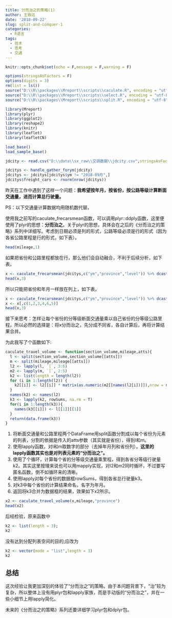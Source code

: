 ```yaml
---
title: 分而治之的策略(1)
author: 王致远
date: '2018-09-22'
slug: split-and-conquer-1
categories:
  - R语言
tags:
  - 技术
  - 思考
  - 交通
---
```


```r
knitr::opts_chunk$set(echo = F,message = F,warning = F)
```

```r
options(stringsAsFactors = F)
options(digits = 3)
rm(list = ls())
source("D:\\R\\packages\\Mreport\\scripts\\caculate.R", encoding = "utf-8")
source("D:\\R\\packages\\Mreport\\scripts\\select.R", encoding = "utf-8")
source("D:\\R\\packages\\Mreport\\scripts\\split.R", encoding = "utf-8")
```

```r
library(Mreport)
library(plyr)
library(ggplot2)
library(reshape2)
library(knitr)
library(leaflet)
library(leafletCN)
```

```r
load_base()
load_sample_base()
```

```r
jdcity <- read.csv("D:\\data\\sx_raw\\交调数据\\jdcity.csv",stringsAsFactors = F)
```


```r
jdcitys <- handle_gather_forym(jdcity)
jdcitys <- jdcitys[jdcitys$ym != "2018-09月",]
jdcitys$freight_cars <- rnorm(nrow(jdcitys))
```

昨天在工作中遇到了这样一个问题：**我希望按年月，按省份，按公路等级计算断面交通量，进而计算总行驶量。**

PS：以下交通量计算数据均用随机数代替。

使用我之前写的caculate_frecarsmean函数，可以调用plyr::ddply函数，这里便使用了plyr的思想：**分而治之**。关于plyr的思想，具体会在之后的《分而治之的策略》系列中详细写。考虑到日期必须是列的形式，公路等级必须是行的形式（因为各省公路里程是行的形式，如下表）。

```r
head(mileage,1)
```


如果把省份和公路里程都放在行，那么他们会自动融合，不利于后续分析，如下表。

```r
x <- caculate_frecarsmean(jdcitys,c("ym","province","level")) %>% dcast(ym~level+province)
head(x,3)
```

所以只能把省份和年月一样放在列上，如下表。

```r
x <- caculate_frecarsmean(jdcitys,c("ym","province","level")) %>% dcast(ym+province~level)
x <- x[,c(1,2,3,4,6,5)]
head(x,3)
```

接下来思考：怎样让每个省份的分等级断面交通量乘以自己省份的分等级公路里程。所以必然的选择是：将x分而治之，先分成不同省，各自计算后，再将计算结果合并。

为此我写了个函数如下:

```r
caculate_travel_volume <- function(section_volume,mileage,atts){
  l <- split(section_volume,section_volume[[atts]])
  m <- split(mileage,mileage[[atts]])
  l2 <- lapply(l, `[`, 3:6)
  m2 <- lapply(m, `[`, 2:5)
  k2 <- list(length = length(l2))
  for (i in 1:length(l2)) {
    k2[[i]] <- l2[[i]] * matrix(as.numeric(m2[[names(l2[i])]]),nrow = nrow(l2[[i]]),ncol = 4,byrow=T)
  }
  names(k2) <- names(l2)
  k3 <- lapply(k2, rowSums, na.rm = T)
  for(i in 1:length(k3)){
    names(k3[[i]]) <- l[[1]][[1]]
  }
  return(data.frame(k3))
}
```


1. 将断面交通量和公路里程两个DataFrame用split函数分割成以每个省份为元素的列表，分割的依据是传入的atts参数（其实就是省份），得到l和m。
2. 使用lapply函数，对l和m取数字的部分（去掉年月列和省份列）。**这里的lapply函数其实也是对列表元素的“分而治之”。**
3. 使用了个循环，计算每个省的分等级交通量乘里程，得到各省分等级行驶量k2。其实这里按理来说也可以用mapply实现，对l2和m2同时循环，不过要写匿名函数，倒不如循环来的清晰。
4. 使用lapply对每个省份的数据框rowSums，得到各省总行驶量k3。
5. 对k3中每个省份的计算结果命名，名字为年月。
6. 返回将k3合并为数据框的结果，效果如下x2所示。

```r
x2 <- caculate_travel_volume(x,mileage,"province")
head(x2)
```

后经检验，原来函数中

```r
k2 <- list(length = 3);
k2
```

没有达到分配列表空间的目的;应改为

```r
k2 <- vector(mode = "list",length = 3)
k2
```


## 总结

这次经验让我更加深刻的体验了“分而治之”的策略。由于本问题背景下，“治”较为复杂，所以整体上没有用plyr包和lapply家族，而是手动版的“分而治之”，并在一些小细节上用lapply简化。

未来的《分而治之的策略》系列还要详细学习plyr包和dplyr包。

